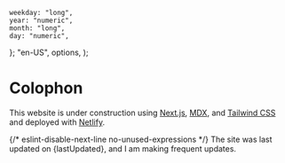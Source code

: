 	weekday: "long",
	year: "numeric",
	month: "long",
	day: "numeric",
};
	"en-US",
	options,
);

# Colophon

This website is under construction using [Next.js](https://nextjs.org/),
[MDX](https://mdxjs.com/), and [Tailwind CSS](https://tailwindcss.com/) and
deployed with [Netlify](https://www.netlify.com/).

{/* eslint-disable-next-line no-unused-expressions */} The site was last updated
on {lastUpdated}, and I am making frequent updates.
